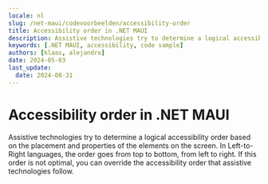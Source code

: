 ```yaml
---
locale: nl
slug: /net-maui/codevoorbeelden/accessibility-order
title: Accessibility order in .NET MAUI
description: Assistive technologies try to determine a logical accessibility order based on the placement and properties of the elements on the screen.
keywords: [.NET MAUI, accessibility, code sample]
authors: [klaas, alejandro]
date: 2024-05-03
last_update:
  date: 2024-08-31
---
```


# Accessibility order in .NET MAUI

Assistive technologies try to determine a logical accessibility order based on the placement and properties of the elements on the screen. In Left-to-Right languages, the order goes from top to bottom, from left to right. If this order is not optimal, you can override the accessibility order that assistive technologies follow.

<CodeSample id="accessibility-order" platform="net-maui" locale="en"/>
